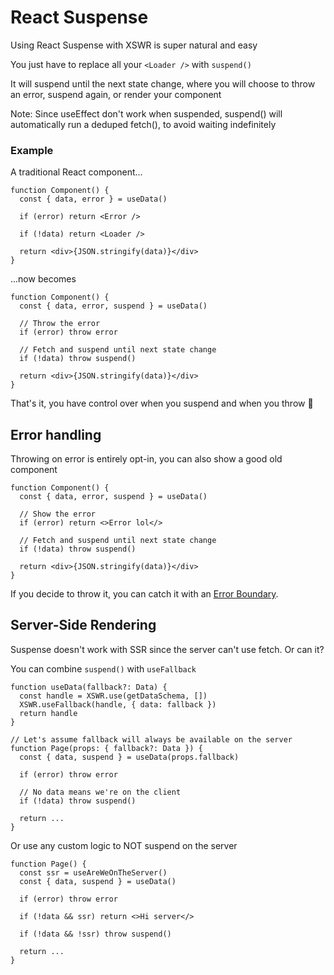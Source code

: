 # React Suspense

Using React Suspense with XSWR is super natural and easy

You just have to replace all your `<Loader />` with `suspend()`

It will suspend until the next state change, where you will choose to throw an error, suspend again, or render your component

Note: Since useEffect don't work when suspended, suspend() will automatically run a deduped fetch(), to avoid waiting indefinitely

### Example

A traditional React component...

```tsx
function Component() {
  const { data, error } = useData()

  if (error) return <Error />

  if (!data) return <Loader />

  return <div>{JSON.stringify(data)}</div>
}
```

...now becomes

```tsx
function Component() {
  const { data, error, suspend } = useData()

  // Throw the error
  if (error) throw error

  // Fetch and suspend until next state change
  if (!data) throw suspend()

  return <div>{JSON.stringify(data)}</div>
}
```

That's it, you have control over when you suspend and when you throw 🚀

## Error handling

Throwing on error is entirely opt-in, you can also show a good old component

```tsx
function Component() {
  const { data, error, suspend } = useData()

  // Show the error
  if (error) return <>Error lol</>

  // Fetch and suspend until next state change
  if (!data) throw suspend()

  return <div>{JSON.stringify(data)}</div>
}
```

If you decide to throw it, you can catch it with an [Error Boundary](https://reactjs.org/docs/error-boundaries.html#gatsby-focus-wrapper).

## Server-Side Rendering

Suspense doesn't work with SSR since the server can't use fetch. Or can it?

You can combine `suspend()` with `useFallback`

```tsx
function useData(fallback?: Data) {
  const handle = XSWR.use(getDataSchema, [])
  XSWR.useFallback(handle, { data: fallback })
  return handle
}

// Let's assume fallback will always be available on the server
function Page(props: { fallback?: Data }) {
  const { data, suspend } = useData(props.fallback)

  if (error) throw error

  // No data means we're on the client
  if (!data) throw suspend()

  return ...
}
```

Or use any custom logic to NOT suspend on the server

```tsx
function Page() {
  const ssr = useAreWeOnTheServer()
  const { data, suspend } = useData()

  if (error) throw error

  if (!data && ssr) return <>Hi server</>

  if (!data && !ssr) throw suspend()

  return ...
}
```
